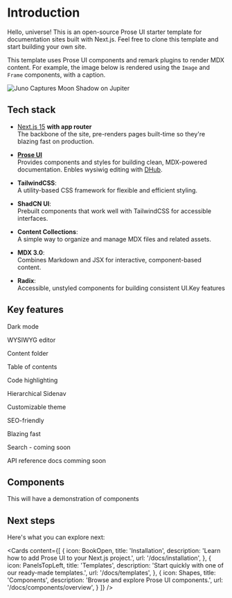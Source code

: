 
# Introduction

Hello, universe! This is an open-source Prose UI starter template for documentation sites built with Next.js. Feel free to clone this template and start building your own site.

This template uses Prose UI components and remark plugins to render MDX content. For example, the image below is rendered using the `Image` and `Frame` components, with a caption.

<Frame
  align="center"
  caption="Juno Captures Moon Shadow on Jupiter. Credits: NASA/JPL-Caltech/SwRI/MSSS, Thomas Thomopoulos © CC BY"
>
  <Image src="/img/jupiter.jpg" width={480} alt="Juno Captures Moon Shadow on Jupiter" />
</Frame>

## Tech stack

- [Next.js 15](https://nextjs.org) **with app router**\
  The backbone of the site, pre-renders pages built-time so they're blazing fast on production.

- **[Prose UI](https://nextjs.org)**\
  Provides components and styles for building clean, MDX-powered documentation. Enbles wysiwig editing with [DHub](https://dhub.dev).

- **TailwindCSS**:\
  A utility-based CSS framework for flexible and efficient styling.

- **ShadCN UI**:\
  Prebuilt components that work well with TailwindCSS for accessible interfaces.

- **Content Collections**:\
  A simple way to organize and manage MDX files and related assets.

- **MDX 3.0**:\
  Combines Markdown and JSX for interactive, component-based content.

- **Radix**:\
  Accessible, unstyled components for building consistent UI.Key features

## Key features

Dark mode

WYSIWYG editor

Content folder

Table of contents

Code highlighting

Hierarchical Sidenav

Customizable theme

SEO-friendly

Blazing fast

Search - coming soon

API reference docs comming soon

## Components

This will have a demonstration of components

## Next steps

Here's what you can explore next:

<Cards
  content={[ 
  { icon: BookOpen, title: 'Installation', description: 'Learn how to add Prose UI to your Next.js project.', url: '/docs/installation', },
  { icon: PanelsTopLeft, title: 'Templates', description: 'Start quickly with one of our ready-made templates.', url: '/docs/templates', },
  { icon: Shapes, title: 'Components', description: 'Browse and explore Prose UI components.', url: '/docs/components/overview', }
  ]}
/>
